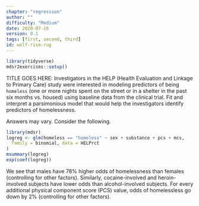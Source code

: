 ```yaml
---
chapter: "regression"
author: ""
difficulty: "Medium"
date: 2020-07-16 
version: 0.1
tags: [first, second, third]
id: wolf-rise-rug
---
```


```r
library(tidyverse)
mdsr2exercises::setup()
```

TITLE GOES HERE: Investigators in the HELP (Health Evaluation and Linkage to Primary Care) study were interested in modeling predictors of being `homeless` (one or more nights spent on the street or in a shelter in the past six months vs. housed) using baseline data from the clinical trial.  Fit and interpret a parsimonious model that would help the investigators identify predictors of homelessness.

 <!--begin-answer-->
Answers may vary.  Consider the following.

```r
library(mdsr)
logreg <- glm(homeless == "homeless" ~ sex + substance + pcs + mcs,
  family = binomial, data = HELPrct
)
msummary(logreg)
exp(coef(logreg))
```
We see that males have 78% higher odds of homelessness than females (controlling for other factors).  Similarly, cocaine-involved and heroin-involved subjects have lower odds than alcohol-involved subjects.  For every additional physical component score (PCS) value, odds of homelessless go down by 2% (controlling for other factors).


<!--end-answer-->


